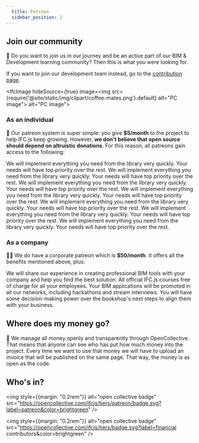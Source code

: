 ```yaml
---
  title: Patreon
  sidebar_position: 2
---
```



## Join our community

🌱 Do you want to join us in our journey and be an active part of our BIM & Development learning community? Then this is what you were looking for.

<IfcCard>
    If you want to join our development team instead, go to the <a href={"https://ifcjs.github.io/info/docs/Contribute"}>contribution page</a>.
</IfcCard>

<IfcImage hideSource={true} image=<img src={require('@site/static/img/clipart/coffee-mates.png').default} alt="PC image"></img>
   alt="PC image"></IfcImage>

### As an individual

🧑 Our patreon system is super simple: you give **$5/month** to the project to help IFC.js keep growing. However, **we don't believe that open source should depend on altruistic donations**. For this reason, all patreons gain access to the following:

<IfcCard icon="👩‍🏫" title="BIM programming courses for all levels">
We will implement everything you need from the library very quickly. Your needs will have top priority over the rest.
</IfcCard>

<IfcCard icon="👩‍👩‍👦‍" title="Access to the patreon community">
We will implement everything you need from the library very quickly. Your needs will have top priority over the rest.
</IfcCard>

<IfcCard icon="🎥" title="Exclusive live webinars and streams">
We will implement everything you need from the library very quickly. Your needs will have top priority over the rest.
</IfcCard>

<IfcCard icon="🤝" title="Our help with your projects">
We will implement everything you need from the library very quickly. Your needs will have top priority over the rest.
</IfcCard>

<IfcCard icon="🏆" title="Prime access to hackathons">
We will implement everything you need from the library very quickly. Your needs will have top priority over the rest.
</IfcCard>

<IfcCard icon="🚀" title="Visibility from our networks">
We will implement everything you need from the library very quickly. Your needs will have top priority over the rest.
</IfcCard>

<IfcCard icon="🎁" title="Merch and perks">
We will implement everything you need from the library very quickly. Your needs will have top priority over the rest.
</IfcCard>

### As a company

👨‍💼 We do have a corporate patreon which is **$50/month**. It offers all the benefits mentioned above, plus:

<IfcCard icon="👨‍💼" title="Consulting and prime support">
We will share our experience in creating professional BIM tools with your company and help you find the best solution.
</IfcCard>

<IfcCard icon="👩‍🏫" title="All courses for free + private webinars">
All official IFC.js courses free of charge for all your employees.
</IfcCard>

<IfcCard icon="🚀" title="Product promotion through our networks">
Your BIM applications will be promoted in all our networks, including hackathons and stream interviews.
</IfcCard>

<IfcCard icon="💪" title="Decission making power">
You will have some decision-making power over the bookshop's next steps to align them with your business.
</IfcCard>

## Where does my money go?

💛 We manage all money openly and transparently through OpenCollective. That means that anyone can see who has put how much money into the project. Every time we want to use that money we will have to upload an invoice that will be published on the same page. That way, the money is as open as the code.

## Who's in?

<img style={{margin: "0.2rem"}} alt="open collective badge" src="https://opencollective.com/ifcjs/tiers/patreon/badge.svg?label=patreon&color=brightgreen" />

<img  style={{margin: "0.2rem"}} alt="open collective badge" src="https://opencollective.com/ifcjs/tiers/badge.svg?label=financial contributors&color=brightgreen" />


<object type="image/svg+xml" data="https://opencollective.com/ifcjs/tiers/patreon.svg?avatarHeight=64&width=600"></object>



